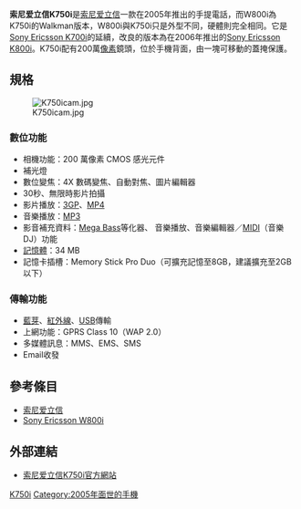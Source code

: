 {{noteTA
|G1=IT
|T=zh-hans:索尼爱立信K750i;zh-hk:Sony Ericsson K750i;zh-tw:Sony Ericsson K750i;
}}
{{Infobox Mobile
| name = Sony Ericsson K750i
| image = SEK750i.jpg
| screen = 1.8英寸 176×220[[像素|像素]]<br />260,000色[[TFT|TFT]]彩屏
| ringtone = 72和弦<br />支持[[MP3|MP3]]、[[MID|MID]]、[[AAC|AAC]]、[[AMR|AMR]]等格式
| memory = 动态内存34MB
| networks = [[GSM|GSM]] 900/1800/1900 MHz
| connectivity = 
| size = 100×46×20.5 mm
| weight = 99[[克|克]]
}}
'''索尼爱立信K750i'''是[[索尼爱立信|索尼爱立信]]一款在2005年推出的手提電話，而W800i為K750i的Walkman版本，W800i與K750i只是外型不同，硬體則完全相同。它是[[Sony_Ericsson_K700i|Sony Ericsson K700i]]的延續，改良的版本為在2006年推出的[[Sony_Ericsson_K800i|Sony Ericsson K800i]]。K750i配有200萬[[像素|像素]]鏡頭，位於手機背面，由一塊可移動的蓋掩保護。
== 規格 ==
[[File:K750icam.jpg|thumb]]
=== 數位功能 ===
*相機功能：200 萬像素 CMOS 感光元件 
*補光燈
*數位變焦：4X 數碼變焦、自動對焦、圖片編輯器  
*30秒、無限時影片拍攝
*影片播放：[[3GP|3GP]]、[[MP4|MP4]] 
*音樂播放：[[MP3|MP3]]
*影音補充資料：[[Mega_Bass|Mega Bass]]等化器、 音樂播放、音樂編輯器／[[MIDI|MIDI]]（音樂DJ）功能  
*[[記憶體|記憶體]]：34 MB
*記憶卡插槽：Memory Stick Pro Duo（可擴充記憶至8GB，建議擴充至2GB以下）
=== 傳輸功能 ===
*[[藍芽|藍芽]]、[[紅外線|紅外線]]、[[USB|USB]]傳輸
*上網功能：GPRS Class 10（WAP 2.0）
*多媒體訊息：MMS、EMS、SMS
*Email收發

== 參考條目 ==
*[[索尼爱立信|索尼爱立信]]
*[[Sony_Ericsson_W800i|Sony Ericsson W800i]]

== 外部連結 ==
* [https://web.archive.org/web/20060228193300/http://www.sonyericsson.com/k750i/ 索尼爱立信K750i官方網站]


{{SEphones}}

[[Category:索尼愛立信手機|K750i]]
[[Category:2005年面世的手機|Category:2005年面世的手機]]
